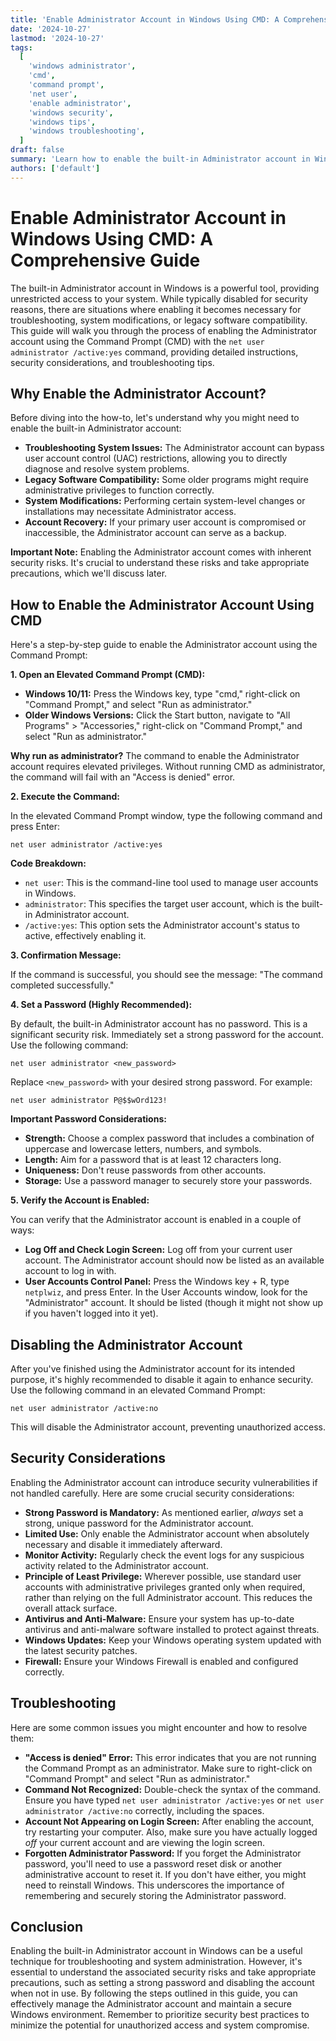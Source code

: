 ```yaml
---
title: 'Enable Administrator Account in Windows Using CMD: A Comprehensive Guide'
date: '2024-10-27'
lastmod: '2024-10-27'
tags:
  [
    'windows administrator',
    'cmd',
    'command prompt',
    'net user',
    'enable administrator',
    'windows security',
    'windows tips',
    'windows troubleshooting',
  ]
draft: false
summary: 'Learn how to enable the built-in Administrator account in Windows using the Command Prompt (CMD) with the `net user administrator /active:yes` command.  This guide provides step-by-step instructions, security considerations, and troubleshooting tips for effective account management.'
authors: ['default']
---
```


# Enable Administrator Account in Windows Using CMD: A Comprehensive Guide

The built-in Administrator account in Windows is a powerful tool, providing unrestricted access to your system. While typically disabled for security reasons, there are situations where enabling it becomes necessary for troubleshooting, system modifications, or legacy software compatibility. This guide will walk you through the process of enabling the Administrator account using the Command Prompt (CMD) with the `net user administrator /active:yes` command, providing detailed instructions, security considerations, and troubleshooting tips.

## Why Enable the Administrator Account?

Before diving into the how-to, let's understand why you might need to enable the built-in Administrator account:

- **Troubleshooting System Issues:** The Administrator account can bypass user account control (UAC) restrictions, allowing you to directly diagnose and resolve system problems.
- **Legacy Software Compatibility:** Some older programs might require administrative privileges to function correctly.
- **System Modifications:** Performing certain system-level changes or installations may necessitate Administrator access.
- **Account Recovery:** If your primary user account is compromised or inaccessible, the Administrator account can serve as a backup.

**Important Note:** Enabling the Administrator account comes with inherent security risks. It's crucial to understand these risks and take appropriate precautions, which we'll discuss later.

## How to Enable the Administrator Account Using CMD

Here's a step-by-step guide to enable the Administrator account using the Command Prompt:

**1. Open an Elevated Command Prompt (CMD):**

- **Windows 10/11:** Press the Windows key, type "cmd," right-click on "Command Prompt," and select "Run as administrator."
- **Older Windows Versions:** Click the Start button, navigate to "All Programs" > "Accessories," right-click on "Command Prompt," and select "Run as administrator."

**Why run as administrator?** The command to enable the Administrator account requires elevated privileges. Without running CMD as administrator, the command will fail with an "Access is denied" error.

**2. Execute the Command:**

In the elevated Command Prompt window, type the following command and press Enter:

```plaintext
net user administrator /active:yes
```

**Code Breakdown:**

- `net user`: This is the command-line tool used to manage user accounts in Windows.
- `administrator`: This specifies the target user account, which is the built-in Administrator account.
- `/active:yes`: This option sets the Administrator account's status to active, effectively enabling it.

**3. Confirmation Message:**

If the command is successful, you should see the message: "The command completed successfully."

**4. Set a Password (Highly Recommended):**

By default, the built-in Administrator account has no password. This is a significant security risk. Immediately set a strong password for the account. Use the following command:

```plaintext
net user administrator <new_password>
```

Replace `<new_password>` with your desired strong password. For example:

```plaintext
net user administrator P@$$wOrd123!
```

**Important Password Considerations:**

- **Strength:** Choose a complex password that includes a combination of uppercase and lowercase letters, numbers, and symbols.
- **Length:** Aim for a password that is at least 12 characters long.
- **Uniqueness:** Don't reuse passwords from other accounts.
- **Storage:** Use a password manager to securely store your passwords.

**5. Verify the Account is Enabled:**

You can verify that the Administrator account is enabled in a couple of ways:

- **Log Off and Check Login Screen:** Log off from your current user account. The Administrator account should now be listed as an available account to log in with.
- **User Accounts Control Panel:** Press the Windows key + R, type `netplwiz`, and press Enter. In the User Accounts window, look for the "Administrator" account. It should be listed (though it might not show up if you haven't logged into it yet).

## Disabling the Administrator Account

After you've finished using the Administrator account for its intended purpose, it's highly recommended to disable it again to enhance security. Use the following command in an elevated Command Prompt:

```plaintext
net user administrator /active:no
```

This will disable the Administrator account, preventing unauthorized access.

## Security Considerations

Enabling the Administrator account can introduce security vulnerabilities if not handled carefully. Here are some crucial security considerations:

- **Strong Password is Mandatory:** As mentioned earlier, _always_ set a strong, unique password for the Administrator account.
- **Limited Use:** Only enable the Administrator account when absolutely necessary and disable it immediately afterward.
- **Monitor Activity:** Regularly check the event logs for any suspicious activity related to the Administrator account.
- **Principle of Least Privilege:** Wherever possible, use standard user accounts with administrative privileges granted only when required, rather than relying on the full Administrator account. This reduces the overall attack surface.
- **Antivirus and Anti-Malware:** Ensure your system has up-to-date antivirus and anti-malware software installed to protect against threats.
- **Windows Updates:** Keep your Windows operating system updated with the latest security patches.
- **Firewall:** Ensure your Windows Firewall is enabled and configured correctly.

## Troubleshooting

Here are some common issues you might encounter and how to resolve them:

- **"Access is denied" Error:** This error indicates that you are not running the Command Prompt as an administrator. Make sure to right-click on "Command Prompt" and select "Run as administrator."
- **Command Not Recognized:** Double-check the syntax of the command. Ensure you have typed `net user administrator /active:yes` or `net user administrator /active:no` correctly, including the spaces.
- **Account Not Appearing on Login Screen:** After enabling the account, try restarting your computer. Also, make sure you have actually logged _off_ your current account and are viewing the login screen.
- **Forgotten Administrator Password:** If you forget the Administrator password, you'll need to use a password reset disk or another administrative account to reset it. If you don't have either, you might need to reinstall Windows. This underscores the importance of remembering and securely storing the Administrator password.

## Conclusion

Enabling the built-in Administrator account in Windows can be a useful technique for troubleshooting and system administration. However, it's essential to understand the associated security risks and take appropriate precautions, such as setting a strong password and disabling the account when not in use. By following the steps outlined in this guide, you can effectively manage the Administrator account and maintain a secure Windows environment. Remember to prioritize security best practices to minimize the potential for unauthorized access and system compromise.
